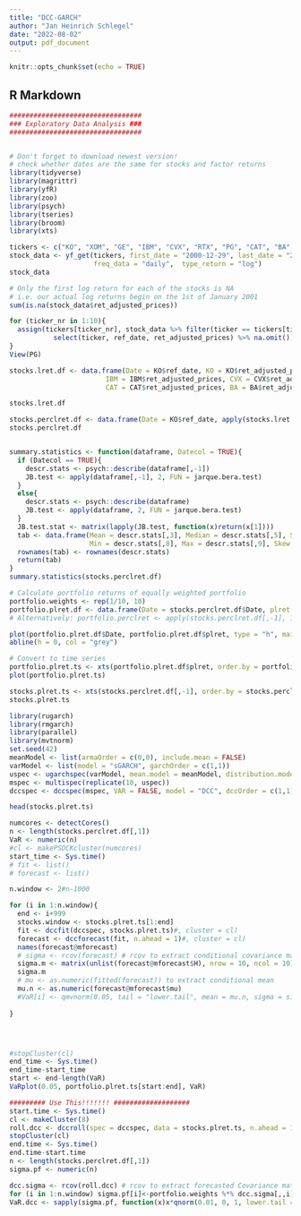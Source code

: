 ---
title: "DCC-GARCH"
author: "Jan Heinrich Schlegel"
date: "2022-08-02"
output: pdf_document
---

```{r setup, include=FALSE}
knitr::opts_chunk$set(echo = TRUE)
```

## R Markdown

```{r}
#################################
### Exploratory Data Analysis ###
#################################


# Don't forget to download newest version!
# check whether dates are the same for stocks and factor returns
library(tidyverse)
library(magrittr)
library(yfR)
library(zoo)
library(psych)
library(tseries)
library(broom)
library(xts)

tickers <- c("KO", "XOM", "GE", "IBM", "CVX", "RTX", "PG", "CAT", "BA", "MRK")
stock_data <- yf_get(tickers, first_date = "2000-12-29", last_date = "2011-12-30", 
                     freq_data = "daily",  type_return = "log")
stock_data

# Only the first log return for each of the stocks is NA
# i.e. our actual log returns begin on the 1st of January 2001
sum(is.na(stock_data$ret_adjusted_prices))

for (ticker_nr in 1:10){
  assign(tickers[ticker_nr], stock_data %>% filter(ticker == tickers[ticker_nr]) %>% 
           select(ticker, ref_date, ret_adjusted_prices) %>% na.omit())
}
View(PG)

stocks.lret.df <- data.frame(Date = KO$ref_date, KO = KO$ret_adjusted_prices, XOM = XOM$ret_adjusted_prices, GE = GE$ret_adjusted_prices,
                        IBM = IBM$ret_adjusted_prices, CVX = CVX$ret_adjusted_prices, RTX = RTX$ret_adjusted_prices, PG = PG$ret_adjusted_prices,
                        CAT = CAT$ret_adjusted_prices, BA = BA$ret_adjusted_prices, MRK = MRK$ret_adjusted_prices)

stocks.lret.df

stocks.perclret.df <- data.frame(Date = KO$ref_date, apply(stocks.lret.df[,-1], 2, function(x)100*x))
stocks.perclret.df


summary.statistics <- function(dataframe, Datecol = TRUE){
  if (Datecol == TRUE){
    descr.stats <- psych::describe(dataframe[,-1])
    JB.test <- apply(dataframe[,-1], 2, FUN = jarque.bera.test)
  }
  else{
    descr.stats <- psych::describe(dataframe)
    JB.test <- apply(dataframe, 2, FUN = jarque.bera.test)
  }
  JB.test.stat <- matrix(lapply(JB.test, function(x)return(x[1])))
  tab <- data.frame(Mean = descr.stats[,3], Median = descr.stats[,5], SD = descr.stats[,4], MAD = descr.stats[,7],
                    Min = descr.stats[,8], Max = descr.stats[,9], Skew = descr.stats[,11], Kurt = descr.stats[,12], JB = JB.test.stat)
  rownames(tab) <- rownames(descr.stats)
  return(tab)
}
summary.statistics(stocks.perclret.df)

# Calculate portfolio returns of equally weighted portfolio
portfolio.weights <- rep(1/10, 10)
portfolio.plret.df <- data.frame(Date = stocks.perclret.df$Date, plret = apply(stocks.perclret.df[,-1], 1, function(x)x%*%portfolio.weights))
# Alternatively: portfolio.perclret <- apply(stocks.perclret.df[,-1], 1, mean)

plot(portfolio.plret.df$Date, portfolio.plret.df$plret, type = "h", main = "Daily Percentage Log-Returns of Portfolio", xlab = "Date", ylab = "Percentage Log-Returns")
abline(h = 0, col = "grey")

# Convert to time series
portfolio.plret.ts <- xts(portfolio.plret.df$plret, order.by = portfolio.plret.df$Date)
plot(portfolio.plret.ts)

stocks.plret.ts <- xts(stocks.perclret.df[,-1], order.by = stocks.perclret.df$Date)
stocks.plret.ts
```



```{r}
library(rugarch)
library(rmgarch)
library(parallel)
library(mvtnorm)
set.seed(42)
meanModel <- list(armaOrder = c(0,0), include.mean = FALSE)
varModel <- list(model = "sGARCH", garchOrder = c(1,1))
uspec <- ugarchspec(varModel, mean.model = meanModel, distribution.model = "norm")
mspec <- multispec(replicate(10, uspec))
dccspec <- dccspec(mspec, VAR = FALSE, model = "DCC", dccOrder = c(1,1), distribution =  "mvnorm")

head(stocks.plret.ts)

numcores <- detectCores()
n <- length(stocks.perclret.df[,1])
VaR <- numeric(n)
#cl <- makePSOCKcluster(numcores)
start_time <- Sys.time()
# fit <- list()
# forecast <- list()

n.window <- 2#n-1000

for (i in 1:n.window){
  end <- i+999
  stocks.window <- stocks.plret.ts[1:end]
  fit <- dccfit(dccspec, stocks.plret.ts)#, cluster = cl)
  forecast <- dccforecast(fit, n.ahead = 1)#, cluster = cl)
  names(forecast@mforecast)
  # sigma <- rcov(forecast) # rcov to extract conditional covariance matrix
  sigma.m <- matrix(unlist(forecast@mforecast$H), nrow = 10, ncol = 10)
  sigma.m
  # mu <- as.numeric(fitted(forecast)) to extract conditional mean
  mu.n <- as.numeric(forecast@mforecast$mu)
  #VaR[i] <- qmvnorm(0.05, tail = "lower.tail", mean = mu.n, sigma = sigma.m)$quantile
  
}




#stopCluster(cl)
end_time <- Sys.time()
end_time-start_time
start <- end-length(VaR)
VaRplot(0.05, portfolio.plret.ts[start:end], VaR)
```

```{r}
######### Use This!!!!!!! ###################
start.time <- Sys.time()
cl <- makeCluster(8)
roll.dcc <- dccroll(spec = dccspec, data = stocks.plret.ts, n.ahead = 1, n.start = 1000, refit.every = 1, refit.window = "moving", window.size = 1000,  cluster = cl)
stopCluster(cl)
end.time <- Sys.time()
end.time-start.time
n <- length(stocks.perclret.df[,1])
sigma.pf <- numeric(n)

dcc.sigma <- rcov(roll.dcc) # rcov to extract forecasted Covariance matrix; rcor would extract forecasted Correlation matrix
for (i in 1:n.window) sigma.pf[i]<-portfolio.weights %*% dcc.sigma[,,i] %*% portfolio.weights
VaR.dcc <- sapply(sigma.pf, function(x)x*qnorm(0.01, 0, 1, lower.tail = TRUE))
```

